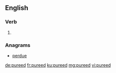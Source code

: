 ==English==

===Verb===
{{head|en|verb form}}

# {{en-past of|puree}}

===Anagrams===
* [[perdue#English|perdue]]

[[de:pureed]]
[[fr:pureed]]
[[ku:pureed]]
[[mg:pureed]]
[[vi:pureed]]